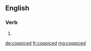 ==English==

===Verb===
{{head|en}}

# {{en-past of|coppice}}

[[de:coppiced]]
[[fr:coppiced]]
[[mg:coppiced]]